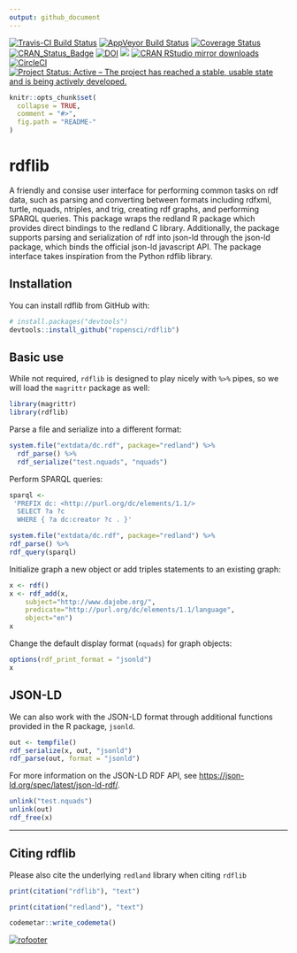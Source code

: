 ```yaml
---
output: github_document
---
```


[![Travis-CI Build Status](https://travis-ci.org/ropensci/rdflib.svg?branch=master)](https://travis-ci.org/ropensci/rdflib) 
[![AppVeyor Build Status](https://ci.appveyor.com/api/projects/status/github/cboettig/rdflib?branch=master&svg=true)](https://ci.appveyor.com/project/cboettig/rdflib)
[![Coverage Status](https://img.shields.io/codecov/c/github/ropensci/rdflib/master.svg)](https://codecov.io/github/ropensci/rdflib?branch=master)
[![CRAN_Status_Badge](http://www.r-pkg.org/badges/version/rdflib)](https://cran.r-project.org/package=rdflib)
[![DOI](https://zenodo.org/badge/100521776.svg)](https://zenodo.org/badge/latestdoi/100521776)
[![](http://badges.ropensci.org/169_status.svg)](https://github.com/ropensci/onboarding/issues/169)
[![CRAN RStudio mirror downloads](http://cranlogs.r-pkg.org/badges/rdflib)](https://CRAN.R-project.org/package=rdflib)
[![CircleCI](https://circleci.com/gh/ropensci/rdflib.svg?style=svg)](https://circleci.com/gh/ropensci/rdflib)
[![Project Status: Active – The project has reached a stable, usable state and is being actively developed.](http://www.repostatus.org/badges/latest/active.svg)](http://www.repostatus.org/#active)

<!-- README.md is generated from README.Rmd. Please edit that file -->

```r
knitr::opts_chunk$set(
  collapse = TRUE,
  comment = "#>",
  fig.path = "README-"
)
```

# rdflib

A friendly and consise user interface for performing common
tasks on rdf data, such as parsing and converting between
formats including rdfxml, turtle, nquads, ntriples,
and trig, creating rdf graphs, and performing SPARQL
queries. This package wraps the redland R package which
provides direct bindings to the redland C library. Additionally,
the package supports parsing and serialization of rdf
into json-ld through the json-ld package, which binds
the official json-ld javascript API. The package
interface takes inspiration from the Python rdflib library.

## Installation

You can install rdflib from GitHub with:

```r
# install.packages("devtools")
devtools::install_github("ropensci/rdflib")
```


## Basic use

While not required, `rdflib` is designed to play nicely with `%>%` pipes, so we will load the `magrittr` package as well:

```r
library(magrittr)
library(rdflib)
```

Parse a file and serialize into a different format:

```r
system.file("extdata/dc.rdf", package="redland") %>%
  rdf_parse() %>%
  rdf_serialize("test.nquads", "nquads")
```


Perform SPARQL queries:

```r
sparql <-
 'PREFIX dc: <http://purl.org/dc/elements/1.1/>
  SELECT ?a ?c
  WHERE { ?a dc:creator ?c . }'

system.file("extdata/dc.rdf", package="redland") %>%
rdf_parse() %>%
rdf_query(sparql)
```

Initialize graph a new object or add triples statements to an existing graph:

```r
x <- rdf()
x <- rdf_add(x, 
    subject="http://www.dajobe.org/",
    predicate="http://purl.org/dc/elements/1.1/language",
    object="en")
x
```

Change the default display format (`nquads`) for graph objects:

```r
options(rdf_print_format = "jsonld")
x
```


## JSON-LD

We can also work with the JSON-LD format through additional functions provided in the 
R package, `jsonld`. 

```r
out <- tempfile()
rdf_serialize(x, out, "jsonld")
rdf_parse(out, format = "jsonld")
```

For more information on the JSON-LD RDF API, see <https://json-ld.org/spec/latest/json-ld-rdf/>.

```r
unlink("test.nquads")
unlink(out)
rdf_free(x)
```

----

## Citing rdflib


Please also cite the underlying `redland` library when citing `rdflib`

```r
print(citation("rdflib"), "text")
```

```r
print(citation("redland"), "text")
```

```r
codemetar::write_codemeta()
```


[![rofooter](http://ropensci.org/public_images/github_footer.png)](http://ropensci.org)
